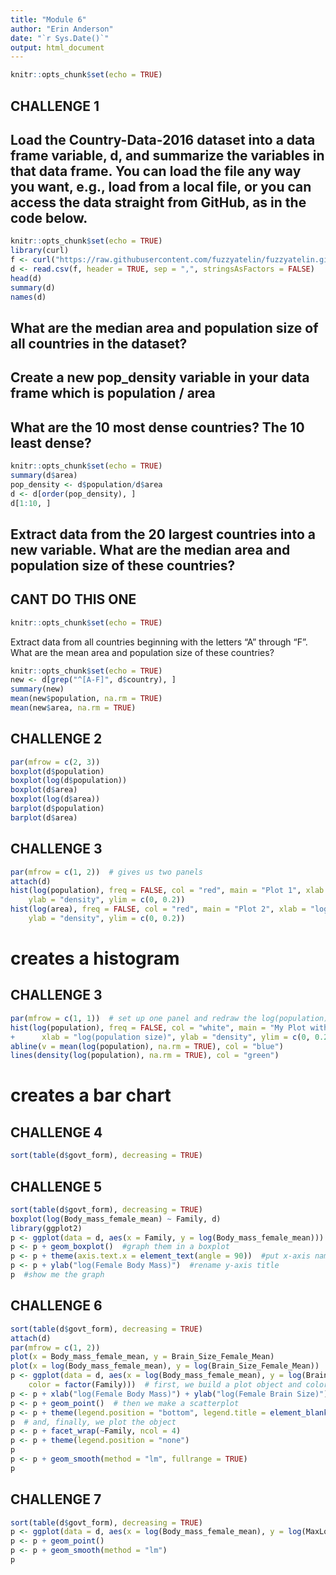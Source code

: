 ```yaml
---
title: "Module 6"
author: "Erin Anderson"
date: "`r Sys.Date()`"
output: html_document
---
```


```r
knitr::opts_chunk$set(echo = TRUE)
```
## CHALLENGE 1

## Load the Country-Data-2016 dataset into a data frame variable, d, and summarize the variables in that data frame. You can load the file any way you want, e.g., load from a local file, or you can access the data straight from GitHub, as in the code below.
```r
knitr::opts_chunk$set(echo = TRUE)
library(curl)
f <- curl("https://raw.githubusercontent.com/fuzzyatelin/fuzzyatelin.github.io/master/AN588_Fall23/Country-Data-2016.csv")
d <- read.csv(f, header = TRUE, sep = ",", stringsAsFactors = FALSE)
head(d)
summary(d)
names(d)
```
## What are the median area and population size of all countries in the dataset?
## Create a new pop_density variable in your data frame which is population / area
## What are the 10 most dense countries? The 10 least dense?
```r
knitr::opts_chunk$set(echo = TRUE)
summary(d$area)
pop_density <- d$population/d$area
d <- d[order(pop_density), ]
d[1:10, ]

```
## Extract data from the 20 largest countries into a new variable. What are the median area and population size of these countries?
## CANT DO THIS ONE
```r
knitr::opts_chunk$set(echo = TRUE)

```

Extract data from all countries beginning with the letters “A” through “F”. What are the mean area and population size of these countries?
```r
knitr::opts_chunk$set(echo = TRUE)
new <- d[grep("^[A-F]", d$country), ]
summary(new)
mean(new$population, na.rm = TRUE)
mean(new$area, na.rm = TRUE)

```

## CHALLENGE 2
```r
par(mfrow = c(2, 3))
boxplot(d$population)
boxplot(log(d$population))
boxplot(d$area)
boxplot(log(d$area))
barplot(d$population)
barplot(d$area)
```

## CHALLENGE 3
```r
par(mfrow = c(1, 2))  # gives us two panels
attach(d)
hist(log(population), freq = FALSE, col = "red", main = "Plot 1", xlab = "log(population size)",
    ylab = "density", ylim = c(0, 0.2))
hist(log(area), freq = FALSE, col = "red", main = "Plot 2", xlab = "log(area)",
    ylab = "density", ylim = c(0, 0.2))

```
# creates a histogram

## CHALLENGE 3
```r
par(mfrow = c(1, 1))  # set up one panel and redraw the log(population) histogram
hist(log(population), freq = FALSE, col = "white", main = "My Plot with Mean and Density",
+      xlab = "log(population size)", ylab = "density", ylim = c(0, 0.2))
abline(v = mean(log(population), na.rm = TRUE), col = "blue")
lines(density(log(population), na.rm = TRUE), col = "green")

```
# creates a bar chart

## CHALLENGE 4
```r
sort(table(d$govt_form), decreasing = TRUE)
```

## CHALLENGE 5
```r
sort(table(d$govt_form), decreasing = TRUE)
boxplot(log(Body_mass_female_mean) ~ Family, d)
library(ggplot2)
p <- ggplot(data = d, aes(x = Family, y = log(Body_mass_female_mean)))  #define the variables
p <- p + geom_boxplot()  #graph them in a boxplot
p <- p + theme(axis.text.x = element_text(angle = 90))  #put x-axis names at 90deg
p <- p + ylab("log(Female Body Mass)")  #rename y-axis title
p  #show me the graph
```
## CHALLENGE 6
```r
sort(table(d$govt_form), decreasing = TRUE)
attach(d)
par(mfrow = c(1, 2))
plot(x = Body_mass_female_mean, y = Brain_Size_Female_Mean)
plot(x = log(Body_mass_female_mean), y = log(Brain_Size_Female_Mean))
p <- ggplot(data = d, aes(x = log(Body_mass_female_mean), y = log(Brain_Size_Female_Mean),
    color = factor(Family)))  # first, we build a plot object and color points by Family
p <- p + xlab("log(Female Body Mass)") + ylab("log(Female Brain Size)")  # then we modify the axis labels
p <- p + geom_point()  # then we make a scatterplot
p <- p + theme(legend.position = "bottom", legend.title = element_blank())  # then we modify the legend
p  # and, finally, we plot the object
p <- p + facet_wrap(~Family, ncol = 4)
p <- p + theme(legend.position = "none")
p
p <- p + geom_smooth(method = "lm", fullrange = TRUE)
p
```
## CHALLENGE 7
```r
sort(table(d$govt_form), decreasing = TRUE)
p <- ggplot(data = d, aes(x = log(Body_mass_female_mean), y = log(MaxLongevity_m)))
p <- p + geom_point()
p <- p + geom_smooth(method = "lm")
p
```